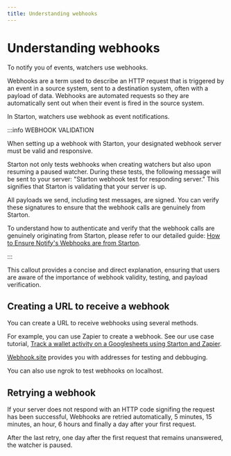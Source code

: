 ```yaml
---
title: Understanding webhooks
---
```


# Understanding webhooks

To notify you of events, watchers use webhooks.

Webhooks are a term used to describe an HTTP request that is triggered by an event in a source system, sent to a destination system, often with a payload of data. Webhooks are automated requests so they are automatically sent out when their event is fired in the source system.

In Starton, watchers use webhook as event notifications.

:::info WEBHOOK VALIDATION

When setting up a webhook with Starton, your designated webhook server must be valid and responsive.

Starton not only tests webhooks when creating watchers but also upon resuming a paused watcher. During these tests, the following message will be sent to your server: "Starton webhook test for responding server." This signifies that Starton is validating that your server is up.

All payloads we send, including test messages, are signed. You can verify these signatures to ensure that the webhook calls are genuinely from Starton.

To understand how to authenticate and verify that the webhook calls are genuinely originating from Starton, please refer to our detailed guide: [How to Ensure Notify's Webhooks are from Starton](/docs/tutorials/how-to-ensure-notifys-webhooks-are-from-starton).

:::

This callout provides a concise and direct explanation, ensuring that users are aware of the importance of webhook validity, testing, and payload verification.

## Creating a URL to receive a webhook

You can create a URL to receive webhooks using several methods.

For example, you can use Zapier to create a webhook. See our use case tutorial, [Track a wallet activity on a Googlesheets using Starton and Zapier](/docs/tutorials/track-wallet-activity).

[Webhook.site](https://webhook.site/) provides you with addresses for testing and debbuging.

You can also use ngrok to test webhooks on localhost.

## Retrying a webhook

If your server does not respond with an HTTP code signifing the request has been successful, Webhooks are retried automatically, 5 minutes, 15 minutes, an hour, 6 hours and finally a day after your first request.

After the last retry, one day after the first request that remains unanswered, the watcher is paused.
